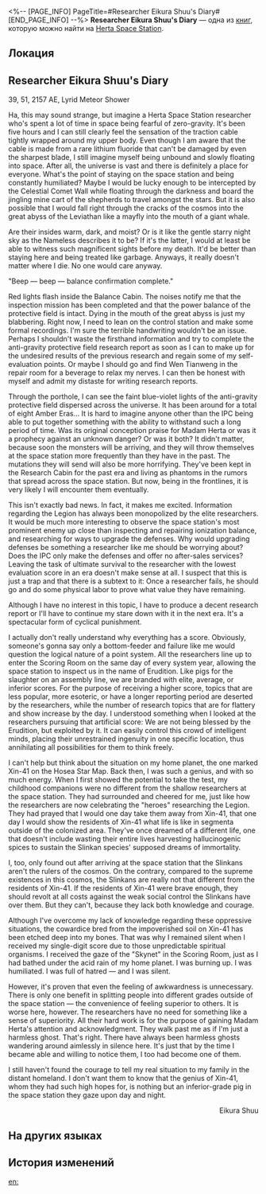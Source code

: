 <%-- [PAGE_INFO]
PageTitle=#Researcher Eikura Shuu's Diary#
[END_PAGE_INFO] --%>
{{Дополнить}}
{{Книга Инфобокс
|id           = 048
|partIds      = 190160
|Название     = 
|Изображение  = Журнал с КСГ.png
|Мир          = Herta Space Station
|Томов        = 1
|Автор        = <!--нужно добавить-->
|Описание     = Pages recording the unrest and extreme emotions of researcher Eikura Shuu. Shunned, exiled, forgotten.
|Том1         = {{tx}}
|Источник1    = {{tx|Отсутствует источник}}
|Персонажи    = Herta
|Фракции      = Interastral Peace Corporation; Leviathan; The Nameless
}}
'''Researcher Eikura Shuu's Diary''' — одна из [[Книги|книг]], которую можно найти на [[Herta Space Station]].

==Локация==
{{Отметка карты|<!--название карты-->|<!--id отметки-->}}

==Researcher Eikura Shuu's Diary==
39, 51, 2157 AE, Lyrid Meteor Shower

Ha, this may sound strange, but imagine a Herta Space Station researcher who's spent a lot of time in space being fearful of zero-gravity. It's been five hours and I can still clearly feel the sensation of the traction cable tightly wrapped around my upper body. Even though I am aware that the cable is made from a rare lithium fluoride that can't be damaged by even the sharpest blade, I still imagine myself being unbound and slowly floating into space. After all, the universe is vast and there is definitely a place for everyone. What's the point of staying on the space station and being constantly humiliated? Maybe I would be lucky enough to be intercepted by the Celestial Comet Wall while floating through the darkness and board the jingling mine cart of the shepherds to travel amongst the stars. But it is also possible that I would fall right through the cracks of the cosmos into the great abyss of the Leviathan like a mayfly into the mouth of a giant whale.

Are their insides warm, dark, and moist? Or is it like the gentle starry night sky as the Nameless describes it to be? If it's the latter, I would at least be able to witness such magnificent sights before my death. It'd be better than staying here and being treated like garbage. Anyways, it really doesn't matter where I die. No one would care anyway.

"Beep &mdash; beep &mdash; balance confirmation complete."

Red lights flash inside the Balance Cabin. The noises notify me that the inspection mission has been completed and that the power balance of the protective field is intact. Dying in the mouth of the great abyss is just my blabbering. Right now, I need to lean on the control station and make some formal recordings. I'm sure the terrible handwriting wouldn't be an issue. Perhaps I shouldn't waste the firsthand information and try to complete the anti-gravity protective field research report as soon as I can to make up for the undesired results of the previous research and regain some of my self-evaluation points. Or maybe I should go and find Wen Tianweng in the repair room for a beverage to relax my nerves. I can then be honest with myself and admit my distaste for writing research reports.

Through the porthole, I can see the faint blue-violet lights of the anti-gravity protective field dispersed across the universe. It has been around for a total of eight Amber Eras... It is hard to imagine anyone other than the IPC being able to put together something with the ability to withstand such a long period of time. Was its original conception praise for Madam Herta or was it a prophecy against an unknown danger? Or was it both? It didn't matter, because soon the monsters will be arriving, and they will throw themselves at the space station more frequently than they have in the past. The mutations they will send will also be more horrifying. They've been kept in the Research Cabin for the past era and living as phantoms in the rumors that spread across the space station. But now, being in the frontlines, it is very likely I will encounter them eventually.

This isn't exactly bad news. In fact, it makes me excited. Information regarding the Legion has always been monopolized by the elite researchers. It would be much more interesting to observe the space station's most prominent enemy up close than inspecting and repairing ionization balance, and researching for ways to upgrade the defenses. Why would upgrading defenses be something a researcher like me should be worrying about? Does the IPC only make the defenses and offer no after-sales services? Leaving the task of ultimate survival to the researcher with the lowest evaluation score in an era doesn't make sense at all. I suspect that this is just a trap and that there is a subtext to it: Once a researcher fails, he should go and do some physical labor to prove what value they have remaining.

Although I have no interest in this topic, I have to produce a decent research report or I'll have to continue my stare down with it in the next era. It's a spectacular form of cyclical punishment.

I actually don't really understand why everything has a score. Obviously, someone's gonna say only a bottom-feeder and failure like me would question the logical nature of a point system. All the researchers line up to enter the Scoring Room on the same day of every system year, allowing the space station to inspect us in the name of Erudition. Like pigs for the slaughter on an assembly line, we are branded with elite, average, or inferior scores. For the purpose of receiving a higher score, topics that are less popular, more esoteric, or have a longer reporting period are deserted by the researchers, while the number of research topics that are for flattery and show increase by the day. I understood something when I looked at the researchers pursuing that artificial score: We are not being blessed by the Erudition, but exploited by it. It can easily control this crowd of intelligent minds, placing their unrestrained ingenuity in one specific location, thus annihilating all possibilities for them to think freely.

I can't help but think about the situation on my home planet, the one marked Xin-41 on the Hosea Star Map. Back then, I was such a genius, and with so much energy. When I first showed the potential to take the test, my childhood companions were no different from the shallow researchers at the space station. They had surrounded and cheered for me, just like how the researchers are now celebrating the "heroes" researching the Legion. They had prayed that I would one day take them away from Xin-41, that one day I would show the residents of Xin-41 what life is like in segmenta outside of the colonized area. They've once dreamed of a different life, one that doesn't include wasting their entire lives harvesting hallucinogenic spices to sustain the Slinkan species' supposed dreams of immortality.

I, too, only found out after arriving at the space station that the Slinkans aren't the rulers of the cosmos. On the contrary, compared to the supreme existences in this cosmos, the Slinkans are really not that different from the residents of Xin-41. If the residents of Xin-41 were brave enough, they should revolt at all costs against the weak social control the Slinkans have over them. But they can't, because they lack both knowledge and courage.

Although I've overcome my lack of knowledge regarding these oppressive situations, the cowardice bred from the impoverished soil on Xin-41 has been etched deep into my bones. That was why I remained silent when I received my single-digit score due to those unpredictable spiritual organisms. I received the gaze of the "Skynet" in the Scoring Room, just as I had bathed under the acid rain of my home planet. I was burning up. I was humiliated. I was full of hatred &mdash; and I was silent.

However, it's proven that even the feeling of awkwardness is unnecessary. There is only one benefit in splitting people into different grades outside of the space station &mdash; the convenience of feeling superior to others. It is worse here, however. The researchers have no need for something like a sense of superiority. All their hard work is for the purpose of gaining Madam Herta's attention and acknowledgment. They walk past me as if I'm just a harmless ghost. That's right. There have always been harmless ghosts wandering around aimlessly in silence here. It's just that by the time I became able and willing to notice them, I too had become one of them.

I still haven't found the courage to tell my real situation to my family in the distant homeland. I don't want them to know that the genius of Xin-41, whom they had such high hopes for, is nothing but an inferior-grade pig in the space station they gaze upon day and night.

<div align="right">Eikura Shuu</div>

==На других языках==
{{На других языках
|en   = Researcher Eikura Shuu's Diary
|zhs  = 科员荣仓终的日记
|zht  = 組員榮倉終的日記
|ja   = スタッフ‐栄倉終の日記
|ko   = 연구원 에이쿠라의 일기
|es   = Diario del investigador Eikura Shuu
|fr   = Journal du chercheur Eikura Shuu
|ru   = Дневник исследователя Эйкуры Сю
|th   = ไดอารี่ของนักวิจัย Eikura Shuu
|vi   = Nhật Ký Của Nhà Nghiên Cứu Eikura Shuu
|de   = Tagebuch des Forschers Eikura Shuu
|id   = Diari Peneliti Eikura Shuu
|pt   = Diário de Pesquisa de Eikura Shuu
}}

==История изменений==
{{История изменений|3.5}}

[[en:]]
